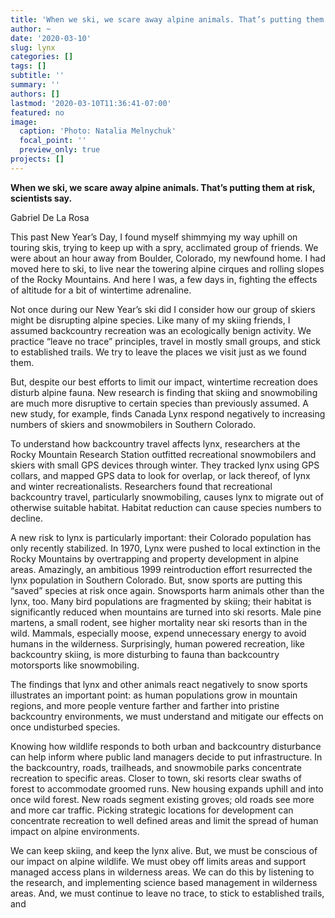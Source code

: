 ```yaml
---
title: 'When we ski, we scare away alpine animals. That’s putting them at risk, scientists say.'
author: ~
date: '2020-03-10'
slug: lynx
categories: []
tags: []
subtitle: ''
summary: ''
authors: []
lastmod: '2020-03-10T11:36:41-07:00'
featured: no
image: 
  caption: 'Photo: Natalia Melnychuk'
  focal_point: ''
  preview_only: true
projects: []
---
```


**When we ski, we scare away alpine animals. That’s putting them at risk, scientists say.**

Gabriel De La Rosa

This past New Year’s Day, I found myself shimmying my way uphill on touring skis, trying to keep up with a spry, acclimated group of friends. We were about an hour away from Boulder, Colorado, my newfound home. I had moved here to ski, to live near the towering alpine cirques and rolling slopes of the Rocky Mountains. And here I was, a few days in, fighting the effects of altitude for a bit of wintertime adrenaline.

Not once during our New Year’s ski did I consider how our group of skiers might be disrupting alpine species. Like many of my skiing friends, I assumed backcountry recreation was an ecologically benign activity. We practice “leave no trace” principles, travel in mostly small groups, and stick to established trails. We try to leave the places we visit just as we found them. 

But, despite our best efforts to limit our impact, wintertime recreation does disturb alpine fauna. New research is finding that skiing and snowmobiling are much more disruptive to certain species than previously assumed. A new study, for example, finds Canada Lynx respond negatively to increasing numbers of skiers and snowmobilers in Southern Colorado. 

To understand how backcountry travel affects lynx, researchers at the Rocky Mountain Research Station outfitted recreational snowmobilers and skiers with small GPS devices through winter. They tracked lynx using GPS collars, and mapped GPS data to look for overlap, or lack thereof, of lynx and winter recreationalists. 
Researchers found that recreational backcountry travel, particularly snowmobiling, causes lynx to migrate out of otherwise suitable habitat. Habitat reduction can cause species numbers to decline.

A new risk to lynx is particularly important: their Colorado population has only recently stabilized. In 1970, Lynx were pushed to local extinction in the Rocky Mountains by overtrapping and property development in alpine areas. Amazingly, an ambitious 1999 reintroduction effort resurrected the lynx population in Southern Colorado. But, snow sports are putting this “saved” species at risk once again. 
Snowsports harm animals other than the lynx, too. Many bird populations are fragmented by skiing; their habitat is significantly reduced when mountains are turned into ski resorts. Male pine martens, a small rodent, see higher mortality near ski resorts than in the wild. Mammals, especially moose, expend unnecessary energy to avoid humans in the wilderness. Surprisingly, human powered recreation, like backcountry skiing, is more disturbing to fauna than backcountry motorsports like snowmobiling.

The findings that lynx and other animals react negatively to snow sports illustrates an important point: as human populations grow in mountain regions, and more people venture farther and farther into pristine backcountry environments, we must understand and mitigate our effects on once undisturbed species. 

Knowing how wildlife responds to both urban and backcountry disturbance can help inform where public land managers decide to put infrastructure. In the backcountry, roads, trailheads, and snowmobile parks concentrate recreation to specific areas. Closer to town, ski resorts clear swaths of forest to accommodate groomed runs. New housing expands uphill and into once wild forest. New roads segment existing groves; old roads see more and more car traffic. Picking strategic locations for development can concentrate recreation to well defined areas and limit the spread of human impact on alpine environments. 

We can keep skiing, and keep the lynx alive. But, we must be conscious of our impact on alpine wildlife. We must obey off limits areas and support managed access plans in wilderness areas. We can do this by listening to the research, and implementing science based management in wilderness areas. And, we must continue to leave no trace, to stick to established trails, and 